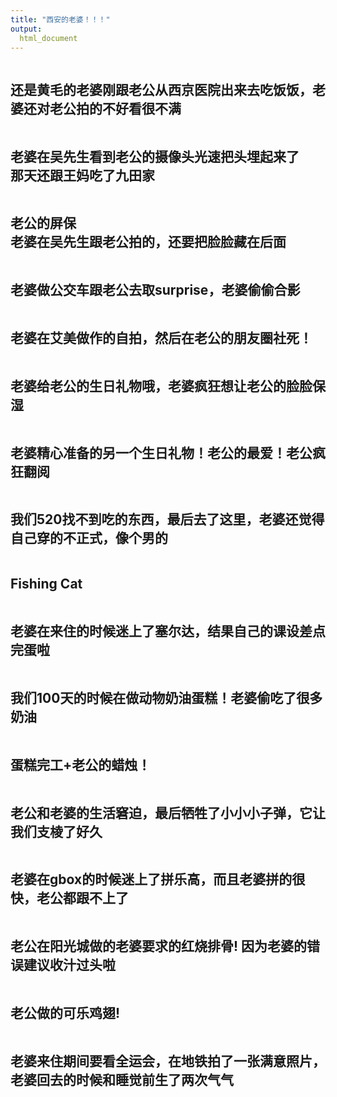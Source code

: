 ```yaml
---
title: "西安的老婆！！！"
output: 
  html_document
---
```


<head>
     <meta charset="UTF-8">
     <title>图片翻转</title>
     <link rel="stylesheet" href="图片翻转.css">
 </head>
 
<div class="piclist">
 <div class="picbox">
  <div class="box front"><img src="image/xian/1.jpg" alt=""></div>
   <div class="box back"><h2>还是黄毛的老婆刚跟老公从西京医院出来去吃饭饭，老婆还对老公拍的不好看很不满</h2></div>
  </div>
 <div class="piclist">
 <div class="picbox">
  <div class="box front"><img src="image/xian/2.jpg" alt=""></div>
   <div class="box back"><h2>老婆在吴先生看到老公的摄像头光速把头埋起来了<br/>那天还跟王妈吃了九田家</h2></div>
  </div>
 <div class="piclist">
 <div class="picbox">
  <div class="box front"><img src="image/xian/3.jpg" alt=""></div>
   <div class="box back"><h2>老公的屏保<br/>老婆在吴先生跟老公拍的，还要把脸脸藏在后面</h2></div>
  </div>
 <div class="piclist">
 <div class="picbox">
  <div class="box front"><img src="image/xian/4.jpg" alt=""></div>
   <div class="box back"><h2>老婆做公交车跟老公去取surprise，老婆偷偷合影</h2></div>
  </div> 
 <div class="piclist">
 <div class="picbox">
  <div class="box front"><img src="image/xian/5.jpg" alt=""></div>
   <div class="box back"><h2>老婆在艾美做作的自拍，然后在老公的朋友圈社死！</h2></div>
  </div>
<div class="piclist">
 <div class="picbox">
  <div class="box front"><img src="image/xian/6.jpg" alt=""></div>
   <div class="box back"><h2>老婆给老公的生日礼物哦，老婆疯狂想让老公的脸脸保湿</h2></div>
  </div>  
<div class="piclist">
 <div class="picbox">
  <div class="box front"><img src="image/xian/7.jpg" alt=""></div>
   <div class="box back"><h2>老婆精心准备的另一个生日礼物！老公的最爱！老公疯狂翻阅</h2></div>
  </div>
<div class="piclist">
 <div class="picbox">
  <div class="box front"><img src="image/xian/8.jpg" alt=""></div>
   <div class="box back"><h2>我们520找不到吃的东西，最后去了这里，老婆还觉得自己穿的不正式，像个男的</h2></div>
  </div>
<div class="piclist">
 <div class="picbox">
  <div class="box front"><img src="image/xian/9.jpg" alt=""></div>
   <div class="box back"><h2>Fishing Cat</h2></div>
  </div>
<div class="piclist">
 <div class="picbox">
  <div class="box front"><img src="image/xian/10.jpg" alt=""></div>
   <div class="box back"><h2>老婆在来住的时候迷上了塞尔达，结果自己的课设差点完蛋啦</h2></div>
  </div>
<div class="piclist">
 <div class="picbox">
  <div class="box front"><img src="image/xian/11.jpg" alt=""></div>
   <div class="box back"><h2>我们100天的时候在做动物奶油蛋糕！老婆偷吃了很多奶油</h2></div>
  </div>
<div class="piclist">
 <div class="picbox">
  <div class="box front"><img src="image/xian/12.jpg" alt=""></div>
   <div class="box back"><h2>蛋糕完工+老公的蜡烛！</h2></div>
  </div>
<div class="piclist">
 <div class="picbox">
  <div class="box front"><img src="image/xian/13.jpg" alt=""></div>
   <div class="box back"><h2>老公和老婆的生活窘迫，最后牺牲了小小小子弹，它让我们支棱了好久</h2></div>
  </div>
<div class="piclist">
 <div class="picbox">
  <div class="box front"><img src="image/xian/14.jpg" alt=""></div>
   <div class="box back"><h2>老婆在gbox的时候迷上了拼乐高，而且老婆拼的很快，老公都跟不上了</h2></div>
  </div>
<div class="piclist">
 <div class="picbox">
  <div class="box front"><img src="image/xian/15.jpg" alt=""></div>
   <div class="box back"><h2>老公在阳光城做的老婆要求的红烧排骨! 因为老婆的错误建议收汁过头啦</h2></div>
  </div>
<div class="piclist">
 <div class="picbox">
  <div class="box front"><img src="image/xian/16.jpg" alt=""></div>
   <div class="box back"><h2>老公做的可乐鸡翅!</h2></div>
  </div>
<div class="piclist">
 <div class="picbox">
  <div class="box front"><img src="image/xian/17.jpg" alt=""></div>
   <div class="box back"><h2>老婆来住期间要看全运会，在地铁拍了一张满意照片，老婆回去的时候和睡觉前生了两次气气</h2></div>
  </div>
 </div>
 </div>
 